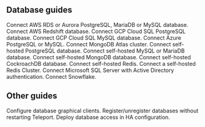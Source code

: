 ## Database guides

<TileSet>
  <Tile icon="cloud" title="AWS RDS & Aurora" href="./guides/rds.mdx">
    Connect AWS RDS or Aurora PostgreSQL, MariaDB or MySQL database.
  </Tile>
  <Tile icon="cloud" title="AWS Redshift" href="./guides/postgres-redshift.mdx">
    Connect AWS Redshift database.
  </Tile>
  <Tile icon="cloud" title="GCP Cloud SQL PostgreSQL" href="./guides/postgres-cloudsql.mdx">
    Connect GCP Cloud SQL PostgreSQL database.
  </Tile>
  <Tile icon="cloud" title="GCP Cloud SQL MySQL" href="./guides/mysql-cloudsql.mdx">
    Connect GCP Cloud SQL MySQL database.
  </Tile>
  <Tile icon="cloud" title="Azure PostgreSQL & MySQL" href="./guides/azure-postgres-mysql.mdx">
    Connect Azure PostgreSQL or MySQL.
  </Tile>
  <Tile icon="cloud" title="MongoDB Atlas" href="./guides/mongodb-atlas.mdx">
    Connect MongoDB Atlas cluster.
  </Tile>
  <Tile icon="database" title="Self-hosted PostgreSQL" href="./guides/postgres-self-hosted.mdx">
    Connect self-hosted PostgreSQL database.
  </Tile>
  <Tile icon="database" title="Self-hosted MySQL & MariaDB" href="./guides/mysql-self-hosted.mdx">
    Connect self-hosted MySQL or MariaDB database.
  </Tile>
  <Tile icon="database" title="Self-hosted MongoDB" href="./guides/mongodb-self-hosted.mdx">
    Connect self-hosted MongoDB database.
  </Tile>
  <Tile icon="database" title="Self-hosted CockroachDB" href="./guides/cockroachdb-self-hosted.mdx">
    Connect self-hosted CockroachDB database.
  </Tile>
  <Tile icon="database" title="Self-hosted Redis" href="./guides/redis.mdx">
    Connect self-hosted Redis.
  </Tile>
  <Tile icon="database" title="Self-hosted Redis Cluster" href="./guides/redis-cluster.mdx">
    Connect a self-hosted Redis Cluster.
  </Tile>
  <Tile icon="database" title="Active Directory SQL Server (Preview)" href="./guides/sql-server-ad.mdx">
    Connect Microsoft SQL Server with Active Directory authentication.
  </Tile>
  <Tile icon="database" title="Snowflake (Preview)" href="./guides/snowflake.mdx">
    Connect Snowflake.
  </Tile>
</TileSet>

## Other guides

<TileSet>
  <Tile icon="window" title="GUI clients" href="./guides/gui-clients.mdx">
    Configure database graphical clients.
  </Tile>
  <Tile icon="wrench" title="Dynamic Registration" href="./guides/dynamic-registration.mdx">
    Register/unregister databases without restarting Teleport.
  </Tile>
  <Tile icon="integrations" title="High Availability" href="./guides/ha.mdx">
    Deploy database access in HA configuration.
  </Tile>
</TileSet>

